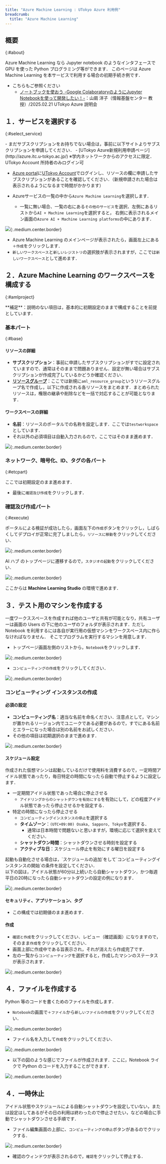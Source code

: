 ```yaml
---
title: "Azure Machine Learning : UTokyo Azure 利用例"
breadcrumb:
  title: "Azure Machine Learning"
---
```


## 概要
{:#about}

Azure Machine Learning なら Jupyter notebook のようなインタフェースで GPU を使った Python プログラミング等ができます．
このページは Azure Machine Learning を本サービスで利用する場合の初期手続き例です．

- こちらもご参照ください
  - [ノートブックを使おう -Google ColaboratoryのようにJupyter Notebookを使って開発したい！-](https://utelecon.adm.u-tokyo.ac.jp/events/2025-02-21/slides/5-4_notebook.pdf)：山肩 洋子（情報基盤センター 教授）/2025.02.21 UTokyo Azure 説明会

## １．サービスを選択する
{:#select_service}

<div class="box">
- まだサブスクリプションをお持ちでない場合は，事前に以下サイトよりサブスクリプションを申請してください．
  - [UTokyo Azure新規利用申請ページ](http://azure.itc.u-tokyo.ac.jp/) ※学内ネットワークからのアクセスに限定．UTokyo Account 所持者のみログイン可
</div>

- [Azure portal](https://portal.azure.com/)に[UTokyo Account](/utokyo_account/)でログインし、リソースの欄に申請したサブスクリプションがあることを確認してください．（新規申請された場合は表示されるようになるまで時間がかかります）

- Azureサービスの一覧の中から`Azure Machine Learning`を選択します．
    - 一覧に無い場合、一覧の右にある`その他のサービス`を選択、左側にあるリストから`AI + Machine Learning`を選択すると， 右側に表示されるメイン画面の`Azure AI + Machine Learning platforms`の中にあります．

![](img/01_aml1.png){:.medium.center.border}

- Azure Machine Learning のメインページが表示されたら，画面左上にある`＋作成`をクリックします．
- `新しいワークスペース`と`新しいレジストリ`の選択肢が表示されますが，ここでは`新しいワークスペース`として進めます．

## ２．Azure Machine Learning のワークスペースを構成する
{:#amlproject}

<div class="box">
**補足**：説明のない項目は，基本的に初期設定のままで構成することを前提としています．
</div>

### 基本パート
{:#base}

#### リソースの詳細

- **サブスクリプション**：事前に申請したサブスクリプションがすでに設定されていますので、通常はそのままで問題ありません．設定が無い場合はサブスクリプションが作成完了しているかどうか確認ください．
- **[リソースグループ](https://learn.microsoft.com/ja-jp/azure/azure-resource-manager/management/manage-resource-groups-portal)**：ここでは新規に`aml_resource_group`というリソースグループ名で作成し，以下に作成される各リソースをまとめます．まとめられたリソースは，権限の継承や削除などを一括で対応することが可能となります．

#### ワークスペースの詳細

- **名前**：リソースのポータルでの名称を設定します．ここでは`testworkspace`としています．
- それ以外の必須項目は自動入力されるので，ここではそのまま進めます．

![](img/02_aml2.png){:.medium.center.border}

### ネットワーク、暗号化、ID、タグの各パート
{:#etcpart}

ここでは初期設定のまま進めます．

- 最後に`確認及び作成`をクリックします．

### 確認及び作成パート
{:#execute}

ポータルによる検証が成功したら，画面左下の`作成`ボタンをクリックし，しばらくしてデプロイが正常に完了しましたら，`リソースに移動`をクリックしてください．

![](img/03_aml3.png){:.medium.center.border}

AI ハブ のトップページに遷移するので，`スタジオの起動`をクリックしてください．

![](img/04_aml4.png){:.medium.center.border}


ここからは **Machine Learning Studio** の環境で進めます．

## ３．テスト用のマシンを作成する

一度ワークススペースを作成すれば他のユーザと共有が可能となり，共有ユーザーは画面の Users の下に他のユーザのフォルダが表示されます．ただし Notebook を利用するには各自が実行用の仮想マシンをワークスペース内に作らなければなりません．
そこでプログラムを実行するマシンを用意します．

- トップページ画面左側のリストから，`Notebook`をクリックします．

![](img/05_aml5.png){:.medium.center.border}

- `コンピューティングの作成`をクリックしてください．

![](img/06_aml6.png){:.medium.center.border}

### コンピューティング インスタンスの作成

#### 必須の設定

- **コンピューティング名**：適当な名前を命名ください．注意点として，マシンが置かれるリージョン内でユニークである必要があるので，すでにある名前とエラーになった場合は別の名前をお試しください．
- その他の項目は初期選択のままで進めます．

![](img/07_aml7.png){:.medium.center.border}

#### スケジュール設定

作成された仮想マシンは起動しているだけで使用料を消費するので，一定時間アイドル状態であったり，毎日特定の時間になったら自動で停止するように設定します．

- 一定期間アイドル状態であった場合に停止させる
  - `アイドリングからのシャットダウンを有効にする`を有効にして，どの程度アイドル状態であったら停止させるかを設定する．
- 特定の時間になったら停止させる
  - `コンピューティングインスタンスの停止`を選択する
  - **タイムゾーン**：`(UTC+09:00) Osaka, Sapporo, Tokyo`を選択する．
    - 通常は日本時間で問題ないと思いますが，環境に応じて選択を変えてください．
  - **シャットダウン時間**：シャットダウンさせる時刻を設定する
  - **アクティブな日**：スケジュール停止を有効にする曜日を設定する

<div class="box">
起動も自動化させる場合は，`スケジュールの追加`をして`コンピューティングインスタンスの開始`の条件を設定してください．
</div>
<div class="box">
以下の図は，アイドル状態が60分以上続いたら自動シャットダウン，かつ毎週平日の20時になったら自動シャットダウンの設定の例になります．
</div>

![](img/13_aml13.png){:.medium.center.border}

#### セキュリティ、アプリケーション、タグ

- この構成では初期値のまま進めます．

#### 作成

- `確認と作成`をクリックしてください．レビュー（確認画面）になりますので，そのまま`作成`をクリックしてください．
- 画面上部に作成中である旨表示され，それが消えたら作成完了です．
- 左の一覧から`コンピューティング`を選択すると，作成したマシンのステータスが表示されます．

![](img/08_aml8.png){:.medium.center.border}


## ４．ファイルを作成する

Python 等のコードを書くためのファイルを作成します．

- `Notebook`の画面で`＋ファイル`から`新しいファイルの作成`をクリックしてください．

![](img/09_aml9.png){:.medium.center.border}


- ファイル名を入力して`作成`をクリックしてください．

![](img/10_aml10.png){:.medium.center.border}


- 以下の図のような感じでファイルが作成されます．ここに，Notebook ライクで Python のコードを入力することができます．

![](img/11_aml11.png){:.medium.center.border}


## ４．一時休止

アイドル状態やスケジュールによる自動シャットダウンを設定していない，または設定はしてあるがその日の利用は終わったので停止させたい，などの場合に手動でシャットダウンさせる手順です．

- ファイル編集画面の上部に、`コンピューティングの停止`ボタンがあるのでクリックする．

![](img/12_aml12.png){:.medium.center.border}

- 確認のウィンドウが表示されるので，`確認`をクリックして停止する．
